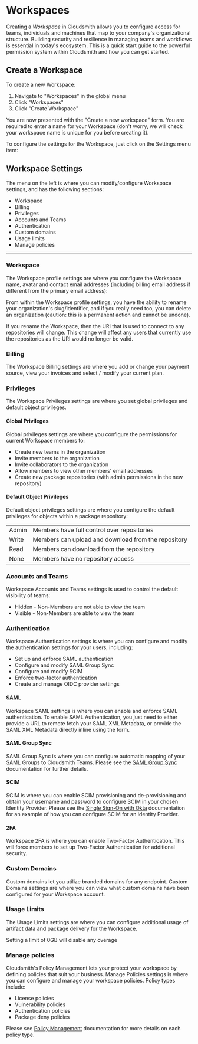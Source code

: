 
# Workspaces

Creating a _Workspace_  in Cloudsmith allows you to configure access for teams, individuals and machines that map to your company's organizational structure. Building security and resilience in managing teams and workflows is essential in today's ecosystem. This is a quick start guide to the powerful permission system within Cloudsmith and how you can get started. 

## Create a Workspace

To create a new Workspace:

1. Navigate to "Workspaces" in the global menu
2. Click "Workspaces"
3. Click "Create Workspace"

<BlockImage src={img_create_new_workspace} alt="Create a new Workspace"></BlockImage>

<BlockImage src={img_create_workspace_button} alt=""></BlockImage>

You are now presented with the "Create a new workspace" form. You are required to enter a name for your Workspace (don't worry, we will check your workspace name is unique for you before creating it). 

<BlockImage src={img_create_a_new_workspace_form} alt=""></BlockImage>

To configure the settings for the Workspace, just click on the Settings menu item:

<BlockImage src={img_settings_workspaces} alt=""></BlockImage>

## Workspace Settings

The menu on the left is where you can modify/configure Workspace settings, and has the following sections:

- Workspace
- Billing
- Privileges
- Accounts and Teams
- Authentication
- Custom domains
- Usage limits
- Manage policies

***

### Workspace

The Workspace profile settings are where you configure the Workspace name, avatar and contact email addresses (including billing email address if different from the primary email address): 

<BlockImage src={img_workspace_profile} alt=""></BlockImage>

From within the Workspace profile settings, you have the ability to rename your organization's slug/identifier, and if you really need too, you can delete an organization (caution: this is a permanent action and cannot be undone). 

<Note variant="warning">
  If you rename the Workspace, then the URI that is used to connect to any repositories will change.  This change will affect any users that currently use the repositories as the URI would no longer be valid.
</Note>

### Billing

The Workspace Billing settings are where you add or change your payment source, view your invoices and select / modify your current plan. 

<BlockImage src={img_billing_settings} alt=""></BlockImage>

### Privileges

The Workspace Privileges settings are where you set global privileges and default object privileges. 

#### Global Privileges

Global privileges settings are where you configure the permissions for current Workspace members to: 

- Create new teams in the organization
- Invite members to the organization
- Invite collaborators to the organization
- Allow members to view other members' email addresses 
- Create new package repositories (with admin permissions in the new repository)

<BlockImage src={img_global_privileges} alt=""></BlockImage>

#### Default Object Privileges

Default object privileges settings are where you configure the default privileges for objects within a package repository:

<BlockImage src={img_object_privileges} alt=""></BlockImage>

|       |                                                     |
| :---- | :-------------------------------------------------- |
| Admin | Members have full control over repositories         |
| Write | Members can upload and download from the repository |
| Read  | Members can download from the repository            |
| None  | Members have no repository access                   |

### Accounts and Teams

Workspace Accounts and Teams settings is used to control the default visibility of teams:

<BlockImage src={img_teams} alt=""></BlockImage>

- Hidden - Non-Members are not able to view the team
- Visible - Non-Members are able to view the team

### Authentication

Workspace Authentication settings is where you can configure and modify the authentication settings for your users, including:

- Set up and enforce SAML authentication
- Configure and modify SAML Group Sync
- Configure and modify SCIM
- Enforce two-factor authentication
- Create and manage OIDC provider settings 

<BlockImage src={img_auth_settings} alt=""></BlockImage>

#### SAML

Workspace SAML settings is where you can enable and enforce SAML authentication. To enable SAML Authentication, you just need to either provide a URL to remote fetch your SAML XML Metadata, or provide the SAML XML Metadata directly inline using the form.

<BlockImage src={img_saml} alt=""></BlockImage>

#### SAML Group Sync

SAML Group Sync is where you can configure automatic mapping of your SAML Groups to Cloudsmith Teams. Please see the [SAML Group Sync](/authentication/single-sign-on#saml-group-sync)  documentation for further details.

<BlockImage src={img_saml_group_sync} alt=""></BlockImage>

#### SCIM

SCIM is where you can enable SCIM provisioning and de-provisioning and obtain your username and password to configure SCIM in your chosen Identity Provider. Please see the [Single Sign-On with Okta](/authentication/single-sign-on-with-okta) documentation for an example of how you can configure SCIM for an Identity Provider.

<BlockImage src={img_scim} alt=""></BlockImage>

#### 2FA

Workspace 2FA is where you can enable Two-Factor Authentication.  This will force members to set up Two-Factor Authentication for additional security. 

### Custom Domains

Custom domains let you utilize branded domains for any endpoint. Custom Domains settings are where you can view what custom domains have been configured for your Workspace account. 

<BlockImage src={img_custom_domains} alt=""></BlockImage>

### Usage Limits

The Usage Limits settings are where you can configure additional usage of artifact data and package delivery for the Workspace. 

<BlockImage src={img_usage_limits} alt=""></BlockImage>

<Note variant="note">
  Setting a limit of 0GB will disable any overage
</Note>

### Manage policies

Cloudsmith's Policy Management lets your protect your workspace by defining policies that suit your business. Manage Policies settings is where you can configure and manage your workspace policies. Policy types include:

- License policies
- Vulnerability policies
- Authentication policies
- Package deny policies 

Please see [Policy Management](/policies-and-security/policy-management) documentation for more details on each policy type.
